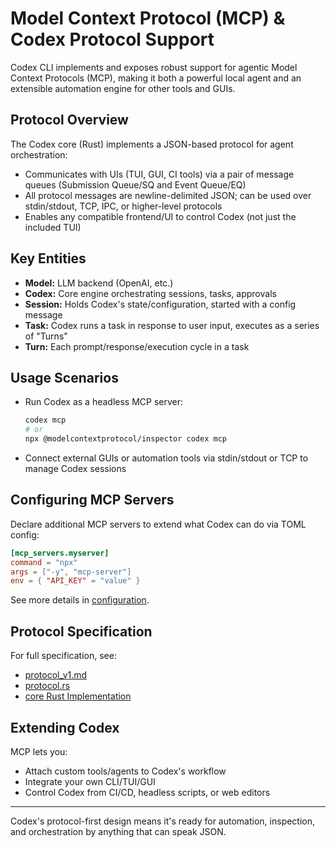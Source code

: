 # Model Context Protocol (MCP) & Codex Protocol Support

Codex CLI implements and exposes robust support for agentic Model Context Protocols (MCP), making it both a powerful local agent and an extensible automation engine for other tools and GUIs.

## Protocol Overview
The Codex core (Rust) implements a JSON-based protocol for agent orchestration:
- Communicates with UIs (TUI, GUI, CI tools) via a pair of message queues (Submission Queue/SQ and Event Queue/EQ)
- All protocol messages are newline-delimited JSON; can be used over stdin/stdout, TCP, IPC, or higher-level protocols
- Enables any compatible frontend/UI to control Codex (not just the included TUI)

## Key Entities
- **Model:** LLM backend (OpenAI, etc.)
- **Codex:** Core engine orchestrating sessions, tasks, approvals
- **Session:** Holds Codex's state/configuration, started with a config message
- **Task:** Codex runs a task in response to user input, executes as a series of "Turns"
- **Turn:** Each prompt/response/execution cycle in a task

## Usage Scenarios
- Run Codex as a headless MCP server:
  ```sh
  codex mcp
  # or
  npx @modelcontextprotocol/inspector codex mcp
  ```
- Connect external GUIs or automation tools via stdin/stdout or TCP to manage Codex sessions

## Configuring MCP Servers
Declare additional MCP servers to extend what Codex can do via TOML config:
```toml
[mcp_servers.myserver]
command = "npx"
args = ["-y", "mcp-server"]
env = { "API_KEY" = "value" }
```
See more details in [configuration](./configuration.mdx).

## Protocol Specification
For full specification, see:
- [protocol_v1.md](https://github.com/openai/codex/blob/main/codex-rs/docs/protocol_v1.md)
- [protocol.rs](https://github.com/openai/codex/blob/main/codex-rs/core/src/protocol.rs)
- [core Rust Implementation](./core-rust.mdx)

## Extending Codex
MCP lets you:
- Attach custom tools/agents to Codex's workflow
- Integrate your own CLI/TUI/GUI
- Control Codex from CI/CD, headless scripts, or web editors

---
Codex's protocol-first design means it's ready for automation, inspection, and orchestration by anything that can speak JSON.